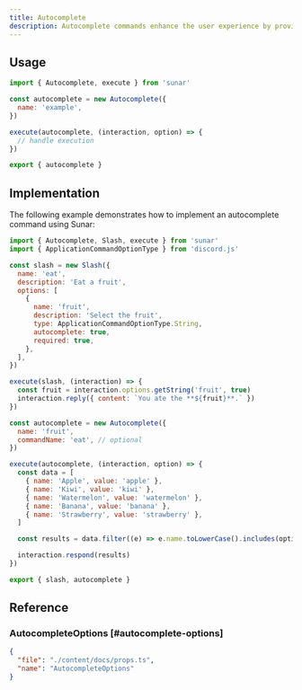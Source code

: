 ```yaml
---
title: Autocomplete
description: Autocomplete commands enhance the user experience by providing suggestions while the user is typing. They are particularly useful for commands with multiple options or extensive inputs.
---
```


<Links>
  <Link label="Source" icon="github" link="https://github.com/sunarjs/sunar/blob/main/packages/sunar/src/builders/autocomplete.ts" />
  <Link label="Autocomplete Interaction" icon="discordjs" link="https://discord.js.org/docs/packages/discord.js/main/AutocompleteInteraction:Class" />
  <Link label="API Reference" icon="discord" link="https://discord.com/developers/docs/interactions/application-commands#autocomplete" />
</Links>

## Usage

```js
import { Autocomplete, execute } from 'sunar'

const autocomplete = new Autocomplete({
  name: 'example',
})

execute(autocomplete, (interaction, option) => {
  // handle execution
})

export { autocomplete }
```

## Implementation

The following example demonstrates how to implement an autocomplete command using Sunar:

```js
import { Autocomplete, Slash, execute } from 'sunar'
import { ApplicationCommandOptionType } from 'discord.js'

const slash = new Slash({
  name: 'eat',
  description: 'Eat a fruit',
  options: [
    {
      name: 'fruit',
      description: 'Select the fruit',
      type: ApplicationCommandOptionType.String,
      autocomplete: true,
      required: true,
    },
  ],
})

execute(slash, (interaction) => {
  const fruit = interaction.options.getString('fruit', true)
  interaction.reply({ content: `You ate the **${fruit}**.` })
})

const autocomplete = new Autocomplete({
  name: 'fruit',
  commandName: 'eat', // optional
})

execute(autocomplete, (interaction, option) => {
  const data = [
    { name: 'Apple', value: 'apple' },
    { name: 'Kiwi', value: 'kiwi' },
    { name: 'Watermelon', value: 'watermelon' },
    { name: 'Banana', value: 'banana' },
    { name: 'Strawberry', value: 'strawberry' },
  ]

  const results = data.filter((e) => e.name.toLowerCase().includes(option.value.toLowerCase()))

  interaction.respond(results)
})

export { slash, autocomplete }
```

## Reference

### AutocompleteOptions [#autocomplete-options]

```json doc-gen:typescript
{
  "file": "./content/docs/props.ts",
  "name": "AutocompleteOptions"
}
```

